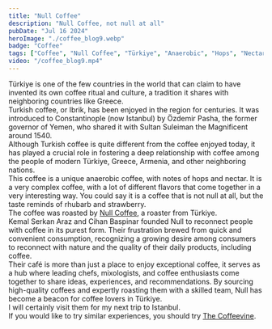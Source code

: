 ```yaml
---
title: "Null Coffee"
description: "Null Coffee, not null at all"
pubDate: "Jul 16 2024"
heroImage: "./coffee_blog9.webp"
badge: "Coffee"
tags: ["Coffee", "Null Coffee", "Türkiye", "Anaerobic", "Hops", "Nectar", "Complex"]
video: "/coffee_blog9.mp4"
---
```


Türkiye is one of the few countries in the world that can claim to have invented its own coffee ritual and culture, a tradition it shares with neighboring countries like Greece.
<br />
Turkish coffee, or Ibrik, has been enjoyed in the region for centuries. It was introduced to Constantinople (now Istanbul) by Özdemir Pasha, the former governor of Yemen, who shared it with Sultan Suleiman the Magnificent around 1540.
<br />
Although Turkish coffee is quite different from the coffee enjoyed today, it has played a crucial role in fostering a deep relationship with coffee among the people of modern Türkiye, Greece, Armenia, and other neighboring nations.
<br />
This coffee is a unique anaerobic coffee, with notes of hops and nectar. It is a very complex coffee, with a lot of different flavors that come together in a very interesting way.
You could say it is a coffee that is not null at all, but the taste reminds of rhubarb and strawberry.
<br />
The coffee was roasted by [Null Coffee](https://null.coffee), a roaster from Türkiye.
<br />
Kemal Serkan Araz and Cihan Baspinar founded Null to reconnect people with coffee in its purest form.
Their frustration brewed from quick and convenient consumption, recognizing a growing desire among consumers to reconnect with nature and the quality of their daily products, including coffee.
<br />
Their café is more than just a place to enjoy exceptional coffee, it serves as a hub where leading chefs, mixologists, and coffee enthusiasts come together to share ideas, experiences, and recommendations. By sourcing high-quality coffees and expertly roasting them with a skilled team, Null has become a beacon for coffee lovers in Türkiye.
<br />
I will certainly visit them for my next trip to Istanbul.
<br />
If you would like to try similar experiences, you should try [The Coffeevine](https://thecoffeevine.com/).
